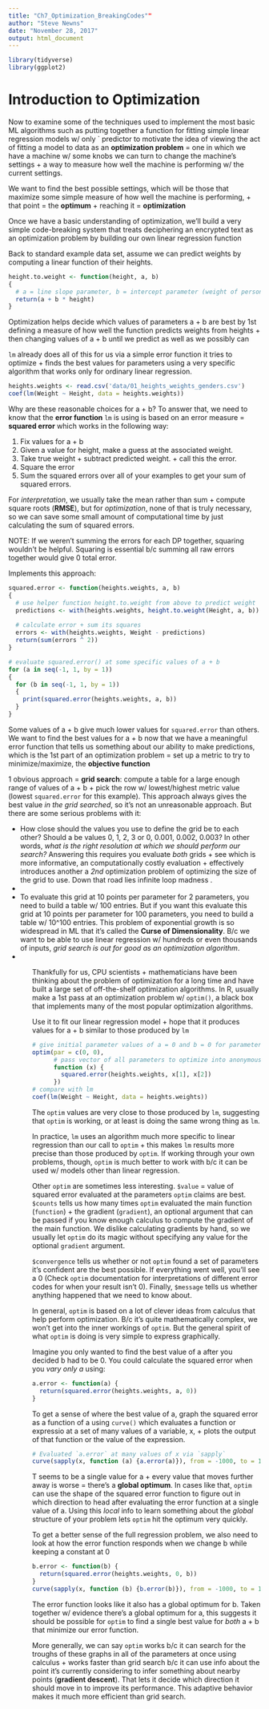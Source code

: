 ```yaml
---
title: "Ch7_Optimization_BreakingCodes""
author: "Steve Newns"
date: "November 28, 2017"
output: html_document
---
```


```r
library(tidyverse)
library(ggplot2)
```

# Introduction to Optimization

Now to examine some of the techniques used to implement the most basic ML algorithms such as putting together a function for fitting simple linear regression models w/ only ` predictor to motivate the idea of viewing the act of fitting a model to data as an **optimization problem** = one in which we have a machine w/ some knobs we can turn to change the machine’s settings + a way to measure how well the machine is performing w/ the current settings.

We want to find the best possible settings, which will be those that maximize some simple measure of how well the machine is performing, + that point = the **optimum** + reaching it = **optimization**

Once we have a basic understanding of optimization, we’ll build a very simple code-breaking system that treats deciphering an encrypted text as an optimization problem by building our own linear regression function

Back to standard example data set, assume we can predict weights by computing a linear function of their heights.
```r
height.to.weight <- function(height, a, b)
{
  # a = line slope parameter, b = intercept parameter (weight of person w/ height = 0)
  return(a + b * height)
}
```

Optimization helps decide which values of parameters a + b are best by 1st defining a measure of how well the function predicts weights from heights + then changing values of a + b until we predict as well as we possibly can

`lm` already does all of this for us via a simple error function it tries to optimize + finds the best values for parameters using a very specific algorithm that works only for ordinary linear regression.

```r
heights.weights <- read.csv('data/01_heights_weights_genders.csv')
coef(lm(Weight ~ Height, data = heights.weights))
```
Why are these reasonable choices for a + b? To answer that, we need to know that the **error function** `lm` is using is based on an error measure = **squared error** which works in the following way:
<ol>
<li> Fix values for a + b </li>
<li> Given a value for height, make a guess at the associated weight. </li>
<li> Take true weight + subtract predicted weight. + call this the error. </li>
<li> Square the error </li>
<li> Sum the squared errors over all of your examples to get your sum of squared errors. </li>
</ol>

For *interpretation*, we usually take the mean rather than sum + compute square roots (**RMSE**), but for *optimization*, none of that is truly necessary, so we can save some small amount of computational time by just calculating the sum of squared errors.

NOTE: If we weren’t summing the errors for each DP together, squaring wouldn’t be helpful. Squaring is essential b/c summing all raw errors together would give 0 total error.

Implements this approach:
```r
squared.error <- function(heights.weights, a, b)
{
  # use helper function height.to.weight from above to predict weight
  predictions <- with(heights.weights, height.to.weight(Height, a, b))
  
  # calculate error + sum its squares
  errors <- with(heights.weights, Weight - predictions)
  return(sum(errors ^ 2))
}

# evaluate squared.error() at some specific values of a + b
for (a in seq(-1, 1, by = 1))
{
  for (b in seq(-1, 1, by = 1))
  {
    print(squared.error(heights.weights, a, b))
  }
}
```

Some values of a + b give much lower values for `squared.error` than others. We want to find the best values for a + b now that we have a meaningful error function that tells us something about our ability to make predictions, which is the 1st part of an optimization problem = set up a metric to try to minimize/maximize, the **objective function**

1 obvious approach = **grid search**: compute a table for a large enough range of values of a + b + pick the row w/ lowest/highest metric value (lowest `squared.error` for this example). This approach always gives the best value *in the grid searched*, so it’s not an unreasonable approach. But there are some serious problems with it:
<ul>
<li> How close should the values you use to define the grid be to each other? Should a be values 0, 1, 2, 3 or 0, 0.001, 0.002, 0.003? In other words, *what is the right resolution at which we should perform our search?* Answering this requires you evaluate *both* grids + see which is more informative, an computationally costly evaluation + effectively introduces another a *2nd* optimization problem of optimizing the size of the grid to use. Down that road lies infinite loop madness .<li>
<li> To evaluate this grid at 10 points per parameter for 2 parameters, you need to build a table w/ 100 entries. But if you want this evaluate this grid at 10 points per parameter for 100 parameters, you need to build a table w/ 10^100 entries. This problem of exponential growth is so widespread in ML that it’s called the **Curse of Dimensionality**. B/c we want to be able to use linear regression w/ hundreds or even thousands of inputs, *grid search is out for good as an optimization algorithm*. <li>
<Ul>

Thankfully for us, CPU scientists + mathematicians have been thinking about the problem of optimization for a long time and have built a large set of off-the-shelf optimization algorithms. In R, usually make a 1st pass at an optimization problem w/ `optim()`, a black box that implements many of the most popular optimization algorithms.

Use it to fit our linear regression model + hope that it produces values for a + b similar to those produced by `lm`
```r
# give initial parameter values of a = 0 and b = 0 for parameters to optimize
optim(par = c(0, 0),
      # pass vector of all parameters to optimize into anonymous function to partition into `squared.error`
      function (x) {
        squared.error(heights.weights, x[1], x[2])
      })
# compare with lm
coef(lm(Weight ~ Height, data = heights.weights))
```

The `optim` values are very close to those produced by `lm`, suggesting that `optim` is working, or at least is doing the same wrong thing as `lm`.

In practice, `lm` uses an algorithm much more specific to linear regression than our call to `optim` + this makes `lm` results more precise than those produced by `optim`. If working through your own problems, though, `optim` is much better to work with b/c it can be used w/ models other than linear regression.

Other `optim` are sometimes less interesting. `$value` = value of squared error evaluated at the parameters `optim` claims are best. `$counts` tells us how many times `optim` evaluated  the  main  function  (`function`) + the gradient (`gradient`), an optional argument that can be passed if you know enough calculus to compute the gradient of the main function. We dislike calculating gradients by hand, so we usually let `optim` do its magic without specifying any value for the optional `gradient` argument.

`$convergence` tells us whether or not `optim` found a set of parameters it’s confident are the best possible. If everything went well, you’ll see a 0 (Check `optim` documentation for interpretations of different error codes for when your result isn’t 0). Finally, `$message` tells us whether anything happened that we need to know about.

In general, `optim` is based on a lot of clever ideas from calculus that help perform optimization. B/c it’s quite mathematically complex, we won’t get into the inner workings of `optim`. But the general spirit of what `optim` is doing is very simple to express graphically. 

Imagine you only wanted to find the best value of a after you decided b had to be 0. You could calculate the squared error when you *vary only a* using:
```r
a.error <- function(a) {
  return(squared.error(heights.weights, a, 0))
}
```

To get a sense of where the best value of a, graph the squared error as a function of a using `curve()` which evaluates a function or expressio at a set of many values of a variable, x, + plots the output of that function or the value of the expression.
```r
# Evaluated `a.error` at many values of x via `sapply`
curve(sapply(x, function (a) {a.error(a)}), from = -1000, to = 1000)
```

T seems to be a single value for a + every value that moves further away is worse = there’s a **global optimum**. In cases like that, `optim` can use the shape of the squared error function to figure out in which direction to head after evaluating the error function at a single value of a. Using this *local* info to learn something about the *global* structure of your problem lets `optim` hit the optimum very quickly.

To get a better sense of the full regression problem, we also need to look at how the error function responds when we change b while keeping a constant at 0
```r
b.error <- function(b) {
  return(squared.error(heights.weights, 0, b))
}
curve(sapply(x, function (b) {b.error(b)}), from = -1000, to = 1000)
```

The error function looks like it also has a global optimum for b. Taken together w/ evidence there’s a global optimum for a, this suggests it should be possible for `optim` to find a single best value for *both* a + b that minimize our error function.

More generally, we can say `optim` works b/c it can search for the troughs of these graphs in all of the parameters at once using calculus + works faster than grid search b/c it can use info about the point it’s currently considering to infer something about nearby points (**gradient descent**). That lets it decide which direction it should move in
to improve its performance. This adaptive behavior makes it much more efficient than grid search.